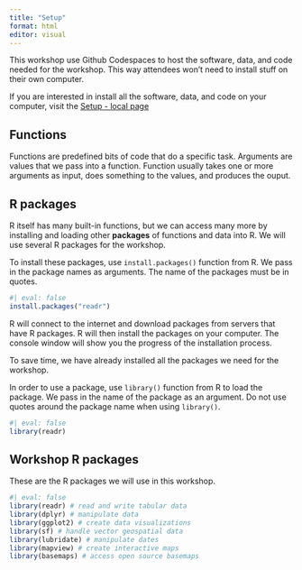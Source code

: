 ```yaml
---
title: "Setup"
format: html
editor: visual
---
```


This workshop use Github Codespaces to host the software, data, and code needed for the workshop. This way attendees won't need to install stuff on their own computer.

If you are interested in install all the software, data, and code on your computer, visit the [Setup - local page](setup-local.qmd)

## Functions

Functions are predefined bits of code that do a specific task. Arguments are values that we pass into a function. Function usually takes one or more arguments as input, does something to the values, and produces the ouput.

## R packages

R itself has many built-in functions, but we can access many more by installing and loading other **packages** of functions and data into R. We will use several R packages for the workshop.

To install these packages, use `install.packages()` function from R. We pass in the package names as arguments. The name of the packages must be in quotes.

```r
#| eval: false
install.packages("readr")
```

R will connect to the internet and download packages from servers that have R packages. R will then install the packages on your computer. The console window will show you the progress of the installation process.

To save time, we have already installed all the packages we need for the workshop.

In order to use a package, use `library()` function from R to load the package. We pass in the name of the package as an argument. Do not use quotes around the package name when using `library()`.

```r
#| eval: false
library(readr) 
```

## Workshop R packages

These are the R packages we will use in this workshop.

```r
#| eval: false
library(readr) # read and write tabular data
library(dplyr) # manipulate data
library(ggplot2) # create data visualizations
library(sf) # handle vector geospatial data
library(lubridate) # manipulate dates
library(mapview) # create interactive maps
library(basemaps) # access open source basemaps

```

